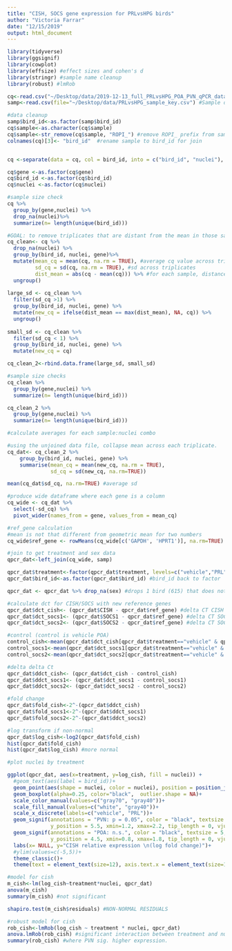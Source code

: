 ```yaml
---
title: "CISH, SOCS gene expression for PRLvsHPG birds"
author: "Victoria Farrar"
date: "12/15/2019"
output: html_document
---
```

```r
library(tidyverse)
library(ggsignif)
library(cowplot)
library(effsize) #effect sizes and cohen's d
library(stringr) #sample name cleanup
library(robust) #lmRob

cq<-read.csv("~/Desktop/data/2019-12-13_full_PRLvsHPG_POA_PVN_qPCR_data.csv", header=TRUE) #uncleaned data
samp<-read.csv(file="~/Desktop/data/PRLvsHPG_sample_key.csv") #Sample data with sex and stage, will be used for joins later

#data cleanup
samp$bird_id<-as.factor(samp$bird_id)
cq$sample<-as.character(cq$sample)
cq$sample<-str_remove(cq$sample, "ROPI_") #remove ROPI_ prefix from sample names to make uniform
colnames(cq)[3]<- "bird_id"  #rename sample to bird_id for join 


cq <-separate(data = cq, col = bird_id, into = c("bird_id", "nuclei"), sep = "_") #error here will be for H2O wells

cq$gene <-as.factor(cq$gene)
cq$bird_id <-as.factor(cq$bird_id)
cq$nuclei <-as.factor(cq$nuclei)

#sample size check 
cq %>%
  group_by(gene,nuclei) %>%
  drop_na(nuclei)%>%
  summarize(n= length(unique(bird_id)))
```

```r
#GOAL: to remove triplicates that are distant from the mean in those sample:gene combos that have a standard deviation > 1 in the triplicates 
cq_clean<- cq %>%
  drop_na(nuclei) %>%
  group_by(bird_id, nuclei, gene)%>%
  mutate(mean_cq = mean(cq, na.rm = TRUE), #average cq value across triplicates
         sd_cq = sd(cq, na.rm = TRUE), #sd across triplicates
         dist_mean = abs(cq - mean(cq))) %>% #for each sample, distance from mean cq 
  ungroup()
  
large_sd <- cq_clean %>%
  filter(sd_cq >1) %>%
  group_by(bird_id, nuclei, gene) %>%
  mutate(new_cq = ifelse(dist_mean == max(dist_mean), NA, cq)) %>%
  ungroup()
  
small_sd <- cq_clean %>%
  filter(sd_cq < 1) %>%
  group_by(bird_id, nuclei, gene) %>%
  mutate(new_cq = cq)

cq_clean_2<-rbind.data.frame(large_sd, small_sd)

#sample size checks
cq_clean %>%
  group_by(gene,nuclei) %>%
  summarize(n= length(unique(bird_id)))

cq_clean_2 %>%
  group_by(gene,nuclei) %>%
  summarize(n= length(unique(bird_id)))
```

```r
#calculate averages for each sample:nuclei combo

#using the unjoined data file, collapse mean across each triplicate. 
cq_dat<- cq_clean_2 %>%
    group_by(bird_id, nuclei, gene) %>% 
    summarise(mean_cq = mean(new_cq, na.rm = TRUE),
              sd_cq = sd(new_cq, na.rm=TRUE)) 

mean(cq_dat$sd_cq, na.rm=TRUE) #average sd 

#produce wide dataframe where each gene is a column
cq_wide <- cq_dat %>%
  select(-sd_cq) %>%
  pivot_wider(names_from = gene, values_from = mean_cq)
```

```r
#ref_gene calculation
#mean is not that different from geometric mean for two numbers
cq_wide$ref_gene <- rowMeans(cq_wide[c('GAPDH', 'HPRT1')], na.rm=TRUE) 

#join to get treatment and sex data 
qpcr_dat<-left_join(cq_wide, samp)

qpcr_dat$treatment<-factor(qpcr_dat$treatment, levels=c("vehicle","PRL")) #manually re-orders stages
qpcr_dat$bird_id<-as.factor(qpcr_dat$bird_id) #bird_id back to factor 

qpcr_dat <- qpcr_dat %>% drop_na(sex) #drops 1 bird (615) that does not have information
```

```r

#calculate dct for CISH/SOCS with new reference genes 
qpcr_dat$dct_cish<- (qpcr_dat$CISH - qpcr_dat$ref_gene) #delta CT CISH
qpcr_dat$dct_socs1<- (qpcr_dat$SOCS1 - qpcr_dat$ref_gene) #delta CT SOCS1
qpcr_dat$dct_socs2<- (qpcr_dat$SOCS2 - qpcr_dat$ref_gene) #delta CT SOCS2

#control (control is vehicle POA) 
control_cish<-mean(qpcr_dat$dct_cish[qpcr_dat$treatment=="vehicle" & qpcr_dat$nuclei == "POA"], na.rm = TRUE)
control_socs1<-mean(qpcr_dat$dct_socs1[qpcr_dat$treatment=="vehicle" & qpcr_dat$nuclei == "POA"], na.rm = TRUE)
control_socs2<-mean(qpcr_dat$dct_socs2[qpcr_dat$treatment=="vehicle" & qpcr_dat$nuclei == "POA"], na.rm = TRUE)

#delta delta Ct 
qpcr_dat$ddct_cish<- (qpcr_dat$dct_cish - control_cish)
qpcr_dat$ddct_socs1<- (qpcr_dat$dct_socs1 - control_socs1)
qpcr_dat$ddct_socs2<- (qpcr_dat$dct_socs2 - control_socs2)

#fold change
qpcr_dat$fold_cish<-2^-(qpcr_dat$ddct_cish)
qpcr_dat$fold_socs1<-2^-(qpcr_dat$ddct_socs1)
qpcr_dat$fold_socs2<-2^-(qpcr_dat$ddct_socs2)

```

```r
#log transform if non-normal
qpcr_dat$log_cish<-log2(qpcr_dat$fold_cish)
hist(qpcr_dat$fold_cish)
hist(qpcr_dat$log_cish) #more normal

#plot nuclei by treatment

ggplot(qpcr_dat, aes(x=treatment, y=log_cish, fill = nuclei)) +
  #geom_text(aes(label = bird_id))+
  geom_point(aes(shape = nuclei, color = nuclei), position = position_jitterdodge(), fill = "black", size = 4)+
  geom_boxplot(alpha=0.25, color="black",  outlier.shape = NA)+
  scale_color_manual(values=c("gray70", "gray40"))+
  scale_fill_manual(values=c("white", "gray40"))+
  scale_x_discrete(labels=c("vehicle", "PRL"))+
  geom_signif(annotations = "PVN: p = 0.05", color = "black", textsize = 5,
              y_position = 5.5, xmin=1.2, xmax=2.2, tip_length = 0, vjust = 0 )+ 
  geom_signif(annotations = "POA: n.s.", color = "black", textsize = 5,
              y_position = 4.5, xmin=0.8, xmax=1.8, tip_length = 0, vjust = 0 )+
  labs(x= NULL, y="CISH relative expression \n(log fold change)")+
  #ylim(values=c(-5,5))+
  theme_classic()+ 
  theme(text = element_text(size=12), axis.text.x = element_text(size=12))

#model for cish
m_cish<-lm(log_cish~treatment*nuclei, qpcr_dat)
anova(m_cish)
summary(m_cish) #not significant

shapiro.test(m_cish$residuals) #NON-NORMAL RESIDUALS 

#robust model for cish
rob_cish<-lmRob(log_cish ~ treatment * nuclei, qpcr_dat)
anova.lmRob(rob_cish) #significant interaction between treatment and nuclei
summary(rob_cish) #where PVN sig. higher expression.

```

